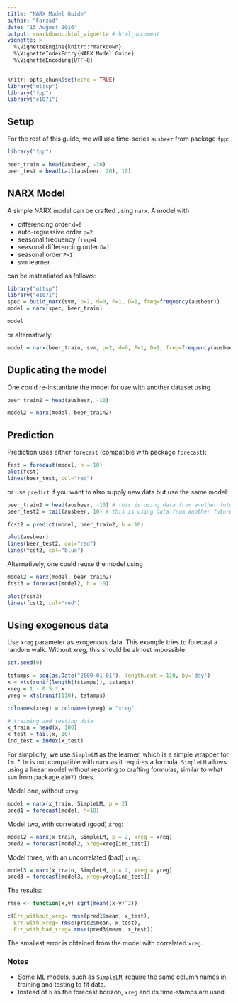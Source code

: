 ```yaml
---
title: "NARX Model Guide"
author: "Farzad"
date: "15 August 2016"
output: rmarkdown::html_vignette # html_document
vignette: >
  %\VignetteEngine{knitr::rmarkdown}
  %\VignetteIndexEntry{NARX Model Guide}
  %\VignetteEncoding{UTF-8}
---
```


```r
knitr::opts_chunk$set(echo = TRUE)
library("mltsp")
library("fpp")
library("e1071")
```

## Setup

For the rest of this guide, we will use time-series `ausbeer` from package `fpp`:

```r
library("fpp")

beer_train = head(ausbeer, -20)
beer_test = head(tail(ausbeer, 20), 10)
```

## NARX Model

A simple NARX model can be crafted using `narx`. 
A model with 

 * differencing order `d=0`
 * auto-regressive order `p=2`
 * seasonal frequency `freq=4`
 * seasonal differencing order `D=1`
 * seasonal order `P=1`
 * `svm` learner
 
can be instantiated as follows:

```r
library("mltsp")
library("e1071")
spec = build_narx(svm, p=2, d=0, P=1, D=1, freq=frequency(ausbeer))
model = narx(spec, beer_train)

model
```

or alternatively:
```r
model = narx(beer_train, svm, p=2, d=0, P=1, D=1, freq=frequency(ausbeer))
```

## Duplicating the model

One could re-instantiate the model for use with another dataset using
```r
beer_train2 = head(ausbeer, -10)

model2 = narx(model, beer_train2)
```

## Prediction

Prediction uses either `forecast` (compatible with package `forecast`):
```r
fcst = forecast(model, h = 10)
plot(fcst)
lines(beer_test, col="red")
```

or use `predict` if you want to also supply new data but use the same model:
```r
beer_train2 = head(ausbeer, -10) # this is using data from another future!
beer_test2 = tail(ausbeer, 10) # this is using data from another future!

fcst2 = predict(model, beer_train2, h = 10)

plot(ausbeer)
lines(beer_test2, col="red")
lines(fcst2, col="blue")
```

Alternatively, one could reuse the model using
```r
model2 = narx(model, beer_train2)
fcst3 = forecast(model2, h = 10)

plot(fcst3)
lines(fcst2, col="red")
```


## Using exogenous data

Use `xreg` parameter as exogenous data. This example tries to forecast a random walk. Without xreg, this should be almost impossible:

```r
set.seed(0)

tstamps = seq(as.Date("2000-01-01"), length.out = 110, by='day')
x = xts(runif(length(tstamps)), tstamps)
xreg = 1 - 0.5 * x
yreg = xts(runif(110), tstamps)

colnames(xreg) = colnames(yreg) = "xreg"

# training and testing data
x_train = head(x, 100)
x_test = tail(x, 10)
ind_test = index(x_test)
```

For simplicity, we use `SimpleLM` as the learner, which is a simple wrapper for `lm`.
 * `lm` is not compatible with `narx` as it requires a formula. 
 `SimpleLM` allows using a linear model without resorting to crafting formulas, similar to what `svm` from package `e1071` does.

Model one, without `xreg`:
```r
model = narx(x_train, SimpleLM, p = 2)
pred1 = forecast(model, h=10)
```

Model two, with correlated (good) `xreg`:
```r
model2 = narx(x_train, SimpleLM, p = 2, xreg = xreg)
pred2 = forecast(model2, xreg=xreg[ind_test])
```

Model three, with an uncorrelated (bad) `xreg`:
```r
model3 = narx(x_train, SimpleLM, p = 2, xreg = yreg)
pred3 = forecast(model3, xreg=yreg[ind_test])
```

The results:
```r
rmse <- function(x,y) sqrt(mean((x-y)^2))

c(Err_without_xreg= rmse(pred1$mean, x_test),
  Err_with_xreg= rmse(pred2$mean, x_test),
  Err_with_bad_xreg= rmse(pred3$mean, x_test))
```

The smallest error is obtained from the model with correlated `xreg`.

### Notes

 * Some ML models, such as `SimpleLM`, require the same column names in training and testing to fit data.
 * Instead of `h` as the forecast horizon, `xreg` and its time-stamps are used.

